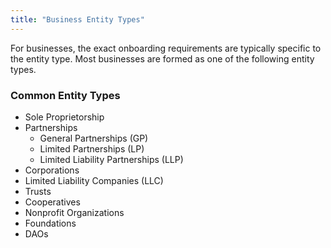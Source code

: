```yaml
---
title: "Business Entity Types"
---
```


For businesses, the exact onboarding requirements are typically specific to the entity type. Most businesses are formed as one of the following entity types.

### **Common Entity Types**

- Sole Proprietorship
- Partnerships
  - General Partnerships (GP)
  - Limited Partnerships (LP)
  - Limited Liability Partnerships (LLP)
- Corporations
- Limited Liability Companies (LLC)
- Trusts
- Cooperatives
- Nonprofit Organizations
- Foundations
- DAOs
